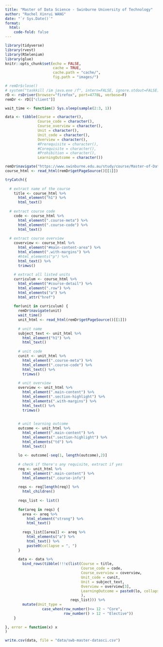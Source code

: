 ```yaml
---
title: "Master of Data Science - Swinburne University of Technology"
author: "Rachel Xinrui WANG"
date: "`r Sys.Date()`"
format: 
  html:
    code-fold: false
---
```


```r
library(tidyverse)
library(rvest)
library(RSelenium)
library(glue)
knitr::opts_chunk$set(echo = FALSE,
                      cache = TRUE,
                      cache.path = "cache/",
                      fig.path = "images/")

```

```r
# remDr$close()
# system("taskkill /im java.exe /f", intern=FALSE, ignore.stdout=FALSE)
rD <- rsDriver(browser="firefox", port=4778L, verbose=F)
remDr <- rD[["client"]]

wait_time <- function() Sys.sleep(sample(2:3, 1))

data <- tibble(Course = character(),
               Course_code = character(),
               Course_overview = character(),
               Unit = character(),
               Unit_code = character(),
               Overview = character(),
               #Prerequisite = character(),
               #Corequisite = character(),
               #Prohibition = character(),
               LearningOutcome = character())

remDr$navigate("https://www.swinburne.edu.au/study/course/Master-of-Data-Science-MA-DATASC/local")
course_html <- read_html(remDr$getPageSource()[[1]])

```


```r
tryCatch({
  
  # extract name of the course
    title <- course_html %>% 
      html_element("h1") %>% 
      html_text()
    
  # extract course code
    code <- course_html %>% 
      html_element(".course-meta") %>% 
      html_element(".course-code") %>% 
      html_text()
    
  # extract course overview
    coverview <- course_html %>% 
      html_element("#main-content-area") %>% 
      html_element(".with-margins") %>% 
      #html_elements("p") %>%
      html_text() %>% 
      trimws()
  
    # extract all listed units
    curriculum <- course_html %>% 
      html_element("#course-detail") %>% 
      html_element(".row") %>% 
      html_elements("a") %>% 
      html_attr("href")
  
    for(unit in curriculum) {
      remDr$navigate(unit)
      wait_time()
      unit_html <- read_html(remDr$getPageSource()[[1]])
      
      # unit name
      subject_text <- unit_html %>% 
        html_element("h1") %>% 
        html_text()
      
      # unit code
      cunit <- unit_html %>% 
        html_element(".course-meta") %>% 
        html_element(".course-code") %>% 
        html_text() %>% 
        trimws()
      
      # unit overview
      overview <- unit_html %>% 
        html_element(".main-content") %>% 
        html_element(".section-highlight") %>%
        html_elements(".with-margins") %>%
        html_text() %>% 
        trimws()
      
      
      # unit learning outcome
      outcome <- unit_html %>% 
        html_element(".main-content") %>% 
        html_elements(".section-highlight") %>% 
        html_elements("td") %>%
        html_text()
      
      lo <- outcome[-seq(1, length(outcome),2)]
      
      # check if there's any requisite, extract if yes
      req <- unit_html %>% 
        html_element(".main-content") %>% 
        html_elements(".course-info")
      
      reqs <- req[length(req)] %>% 
        html_children()
      
      reqs_list <- list()
      
      for(areq in reqs) {
        area <- areq %>% 
          html_element("strong") %>% 
          html_text()
        
        reqs_list[[area]] <- areq %>% 
          html_elements("a") %>% 
          html_text() %>% 
          paste0(collapse = ", ")
      }
      
      data <- data %>% 
        bind_rows(tibble(!!!c(list(Course = title, 
                                   Course_code = code, 
                                   Course_overview = coverview,
                                   Unit_code = cunit,
                                   Unit = subject_text,
                                   Overview = overview[3],
                                   LearningOutcome = paste0(lo, collapse = ". ")
                                   ),
                              reqs_list))) %>% 
        mutate(Unit_type = 
                 case_when(row_number()<= 12 ~ "Core",
                           row_number() > 12 ~ "Elective"))
    }
  
}, error = function(x) x
)
```


```r
write.csv(data, file = "data/swb-master-datasci.csv")

```
